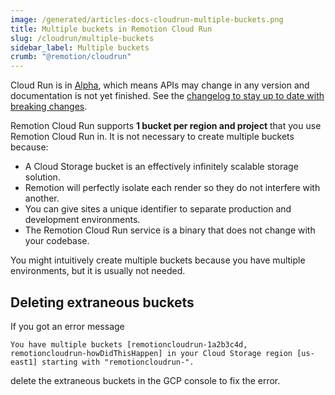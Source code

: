 ```yaml
---
image: /generated/articles-docs-cloudrun-multiple-buckets.png
title: Multiple buckets in Remotion Cloud Run
slug: /cloudrun/multiple-buckets
sidebar_label: Multiple buckets
crumb: "@remotion/cloudrun"
---
```


<ExperimentalBadge>
<p>Cloud Run is in <a href="/docs/cloudrun-alpha">Alpha</a>, which means APIs may change in any version and documentation is not yet finished. See the <a href="https://remotion.dev/changelog">changelog to stay up to date with breaking changes</a>.</p>
</ExperimentalBadge>

Remotion Cloud Run supports **1 bucket per region and project** that you use Remotion Cloud Run in. It is not necessary to create multiple buckets because:

- A Cloud Storage bucket is an effectively infinitely scalable storage solution.
- Remotion will perfectly isolate each render so they do not interfere with another.
- You can give sites a unique identifier to separate production and development environments.
- The Remotion Cloud Run service is a binary that does not change with your codebase.

You might intuitively create multiple buckets because you have multiple environments, but it is usually not needed.

## Deleting extraneous buckets

If you got an error message

```
You have multiple buckets [remotioncloudrun-1a2b3c4d, remotioncloudrun-howDidThisHappen] in your Cloud Storage region [us-east1] starting with "remotioncloudrun-".
```

delete the extraneous buckets in the GCP console to fix the error.
